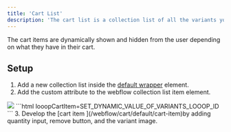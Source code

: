 ```yaml
---
title: 'Cart List'
description: 'The cart list is a collection list of all the variants you have in the Variants CMS collection.'
---
```


The cart items are dynamically shown and hidden from the user depending on what they have in their cart.

## Setup

1. Add a new collection list inside the [default wrapper](/webflow/cart/default/wrapper) element.
2. Add the custom attribute to the webflow collection list item element.
<Frame>
<img src="/images/cart-list-item.jpg" />
</Frame>
```html
looopCartItem=SET_DYNAMIC_VALUE_OF_VARIANTS_LOOOP_ID
```
3. Develop the [cart item ](/webflow/cart/default/cart-item)by adding quantity input, remove button, and the variant image.
